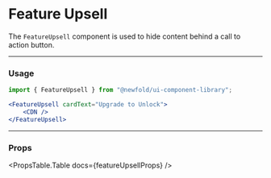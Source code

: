 
# Feature Upsell
The `FeatureUpsell` component is used to hide content behind a call to action button.

<NewfoldRoot>
    <FeatureUpsellDemo 
        cardText="Upgrade to Unlock"
        carLink="https://github.com/newfold-labs/npm-ui-component-library"
    />
</NewfoldRoot>

---
### Usage
```jsx
import { FeatureUpsell } from "@newfold/ui-component-library";

<FeatureUpsell cardText="Upgrade to Unlock">
    <CDN />
</FeatureUpsell>
```

---
### Props
<PropsTable.Table docs={featureUpsellProps} />
